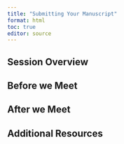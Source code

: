 ```yaml
---
title: "Submitting Your Manuscript"
format: html
toc: true
editor: source
---
```

## Session Overview

## Before we Meet

## After we Meet

## Additional Resources
